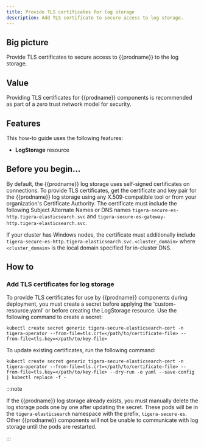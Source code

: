 ```yaml
---
title: Provide TLS certificates for log storage
description: Add TLS certificate to secure access to log storage.
---
```


## Big picture

Provide TLS certificates to secure access to {{prodname}} to the log storage.

## Value

Providing TLS certificates for {{prodname}} components is recommended as part of a zero trust network model for security.

## Features

This how-to guide uses the following features:

- **LogStorage** resource

## Before you begin...

By default, the {{prodname}} log storage uses self-signed certificates on connections. To provide TLS certificates,
get the certificate and key pair for the {{prodname}} log storage using any X.509-compatible tool or from your organization's
Certificate Authority. The certificate must include the following Subject Alternate Names or DNS names `tigera-secure-es-http.tigera-elasticsearch.svc` and `tigera-secure-es-gateway-http.tigera-elasticsearch.svc`.

If your cluster has Windows nodes, the certificate must additionally include `tigera-secure-es-http.tigera-elasticsearch.svc.<cluster_domain>` where `<cluster_domain>` is the local domain specified for in-cluster DNS.

## How to

### Add TLS certificates for log storage

To provide TLS certificates for use by {{prodname}} components during deployment, you must create a secret before applying the 'custom-resource.yaml' or before creating the LogStorage resource. Use the following command to create a secret:

```bash-plain-text
kubectl create secret generic tigera-secure-elasticsearch-cert -n tigera-operator --from-file=tls.crt=</path/to/certificate-file> --from-file=tls.key=</path/to/key-file>
```

To update existing certificates, run the following command:

```bash-plain-text
kubectl create secret generic tigera-secure-elasticsearch-cert -n tigera-operator --from-file=tls.crt=</path/to/certificate-file> --from-file=tls.key=</path/to/key-file> --dry-run -o yaml --save-config | kubectl replace -f -
```

:::note

If the {{prodname}} log storage already exists, you must manually delete the log storage pods one by one
after updating the secret. These pods will be in the `tigera-elasticsearch` namespace with the prefix, `tigera-secure-es`.
Other {{prodname}} components will not be unable to communicate with log storage until the pods are restarted.

:::
